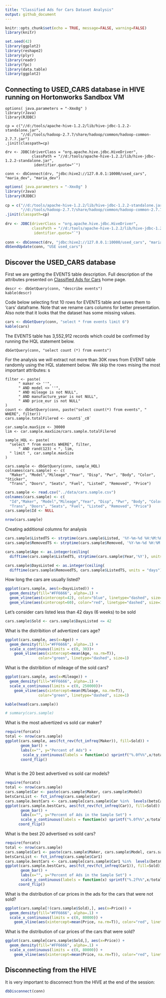 ```yaml
---
title: "Classified Ads for Cars Dataset Analysis"
output: github_document
---
```


```r
knitr::opts_chunk$set(echo = TRUE, message=FALSE, warning=FALSE)
library(knitr)
```
```r
set.seed(42)
library(ggplot2)
library(reshape2)
library(plyr)
library(readr)
library(fpc)
library(data.table)
library(ggplot2)
```

## Connecting to USED_CARS database in HIVE running on Hortonworks Sandbox VM

```
options( java.parameters = "-Xmx8g" )
library(rJava)
library(RJDBC)
 
cp = c("//d:/tools/apache-hive-1.2.2/lib/hive-jdbc-1.2.2-standalone.jar",
       "//d:/tools/hadoop-2.7.7/share/hadoop/common/hadoop-common-2.7.7.jar")
.jinit(classpath=cp) 
 
drv <- JDBC(driverClass = "org.apache.hive.jdbc.HiveDriver",
            classPath = "//d:/tools/apache-hive-1.2.2/lib/hive-jdbc-1.2.2-standalone.jar",
             identifier.quote="`")
 
conn <- dbConnect(drv, "jdbc:hive2://127.0.0.1:10000/used_cars", "maria_dev", "maria_dev")
```

```r
options( java.parameters = "-Xmx8g" )
library(rJava)
library(RJDBC)
 
cp = c("//d:/tools/apache-hive-1.2.2/lib/hive-jdbc-1.2.2-standalone.jar",
       "//d:/tools/hadoop-2.7.7/share/hadoop/common/hadoop-common-2.7.7.jar")
.jinit(classpath=cp) 
 
drv <- JDBC(driverClass = "org.apache.hive.jdbc.HiveDriver",
            classPath = "//d:/tools/apache-hive-1.2.2/lib/hive-jdbc-1.2.2-standalone.jar",
             identifier.quote="`")
 
conn <- dbConnect(drv, "jdbc:hive2://127.0.0.1:10000/used_cars", "maria_dev", "maria_dev")
dbSendUpdate(conn, "USE used_cars")

```

## Discover the USED_CARS database

First we are getting the EVENTS table description. Full description of the attributes presented on [Classified Ads for Cars](https://www.kaggle.com/mirosval/personal-cars-classifieds/home) home page.

```
descr <- dbGetQuery(conn, "describe events")
kable(descr)
```

Code below selecting first 10 rows for EVENTS table and saves them to 'cars' dataframe. Note that we rename cars columns for better presentation. Also note that it looks that the dataset has some missing values.

```r
cars <- dbGetQuery(conn, "select * from events limit 6")
kable(cars)
```

The EVENTS table has 3,552,912 records which could be confirmed by running the HQL statement below.

```
dbGetQuery(conn, "select count (*) from events")
```

For the analysis we will extract not more than 30K rows from EVENT table randomly using the HQL statement below. We skip the rows mising the most important attributes:
s
```
filter <- paste(
      " maker <> ''",
      " AND model <> ''",
      " AND mileage is not NULL",
      " AND manufacture_year is not NULL",
      " AND price_eur is not NULL"
) 
count <- dbGetQuery(conn, paste("select count(*) from events", " WHERE", filter))
cars.sample.totalFilered <- count$`_c0`
```

```
car.sample.maxSize <- 30000
lim <- car.sample.maxSize/cars.sample.totalFilered

sample_HQL <- paste(
  "select * from events WHERE", filter,
      " AND rand(123) < ", lim,
  " limit ", car.sample.maxSize
) 

cars.sample <- dbGetQuery(conn, sample_HQL)
colnames(cars.sample) <- c(
  "Maker", "Model","Mileage","Year", "Disp", "Pwr", "Body", "Color", "Sticker", 
  "Trans", "Doors", "Seats", "Fuel", "Listed", "Removed", "Price")

```

```r
cars.sample <- read.csv("../data/cars.sample.csv")
colnames(cars.sample) <- c(
  "Id","Maker", "Model","Mileage","Year", "Disp", "Pwr", "Body", "Color", "Sticker", 
  "Trans", "Doors", "Seats", "Fuel", "Listed", "Removed", "Price")
cars.sample$Id <- NULL
```


```r

nrow(cars.sample)
```

Creating additional columns for analysis

```r
cars.sample$ListedTS <- strptime(cars.sample$Listed, '%Y-%m-%d %H:%M:%OS')
cars.sample$RemovedTS <- strptime(cars.sample$Removed, '%Y-%m-%d %H:%M:%OS')

cars.sample$Age <- as.integer(ceiling(
  difftime(cars.sample$ListedTS, strptime(cars.sample$Year,'%Y'), units = "days")/365))

cars.sample$DaysListed <- as.integer(ceiling(
  difftime(cars.sample$RemovedTS, cars.sample$ListedTS, units = "days")))
```

How long the cars are usually listed?

```r
ggplot(cars.sample, aes(x=DaysListed)) + 
  geom_density(fill="#FF6666", alpha=.1) +
  geom_vline(aes(xintercept=42), color="blue", linetype="dashed", size=1) +
  geom_vline(aes(xintercept=60), color="red", linetype="dashed", size=1)
```

Let's consider cars listed less than 42 days (6 weeks) to be sold

```r
cars.sample$Sold <- cars.sample$DaysListed <= 42
```

What is the distribition of advertized cars age?

```r
ggplot(cars.sample, aes(x=Age)) + 
  geom_density(fill="#FF6666", alpha=.1) +
  scale_x_continuous(limits = c(0, 30))+
    geom_vline(aes(xintercept=mean(Age, na.rm=T)),
               color="green", linetype="dashed", size=1)
```

What is the distribition of mileage of the sold cars?

```r
ggplot(cars.sample, aes(x=Mileage)) + 
  geom_density(fill="#FF6666", alpha=.1) +
  scale_x_continuous(limits = c(0, 250000))+
    geom_vline(aes(xintercept=mean(Mileage, na.rm=T)),
               color="green", linetype="dashed", size=1)
```


```r
kable(head(cars.sample))
```

```r
# summary(cars.sample)
```

What is the most advertized vs sold car maker?

```r
require(forcats)
total <- nrow(cars.sample)
ggplot(cars.sample, aes(fct_rev(fct_infreq(Maker)), fill=Sold)) +
       geom_bar() +
       labs(x="", y="Percent of Ads") +
        scale_y_continuous(labels = function(x) sprintf("%.0f%%",x/total*100)) +
       coord_flip()
  
```

What is the 20 best advertived vs sold car models?

```r
require(forcats)
total <- nrow(cars.sample)
cars.sample$Car <- paste(cars.sample$Maker, cars.sample$Model)
betsCarsList <- fct_infreq(cars.sample$Car)
cars.sample.bestCars <- cars.sample[cars.sample$Car %in%  levels(betsCarsList)[1:20],]
ggplot(cars.sample.bestCars, aes(fct_rev(fct_infreq(Car)), fill=Sold)) +
       geom_bar() + 
       labs(x="", y="Percent of Ads in the Sample Set") +
       scale_y_continuous(labels = function(x) sprintf("%.0f%%",x/total*100)) + 
      coord_flip()
```

What is the best 20 advertised vs sold cars?

```r
require(forcats)
total <- nrow(cars.sample)
cars.sample$Car1 <- paste(cars.sample$Maker, cars.sample$Model, cars.sample$Year)
betsCarsList <- fct_infreq(cars.sample$Car1)
cars.sample.bestCars <- cars.sample[cars.sample$Car1 %in%  levels(betsCarsList)[1:20],]
ggplot(cars.sample.bestCars, aes(fct_rev(fct_infreq(Car1)), fill=Sold)) +
       geom_bar() + 
       labs(x="", y="Percent of Ads in the Sample Set") +
       scale_y_continuous(labels = function(x) sprintf("%.2f%%",x/total*100)) + 
      coord_flip()
```

What is the distribution of car prices in the ads for the cars that were not sold?

```r
ggplot(cars.sample[!(cars.sample$Sold),], aes(x=Price)) + 
  geom_density(fill="#FF6666", alpha=.1) +
  scale_x_continuous(limits = c(0, 80000)) +
    geom_vline(aes(xintercept=mean(Price, na.rm=T)), color="red", linetype="dashed", size=1)
```

What is the distribution of car prices of the cars that were sold?

```r
ggplot(cars.sample[cars.sample$Sold,], aes(x=Price)) + 
  geom_density(fill="#FF6666", alpha=.1) +
  scale_x_continuous(limits = c(0, 80000)) +
    geom_vline(aes(xintercept=mean(Price, na.rm=T)), color="red", linetype="dashed", size=1)
```


## Disconnecting from the HIVE

It is very important to disconnect from the HIVE at the end of the session:

```r
dbDisconnect(conn)
```
